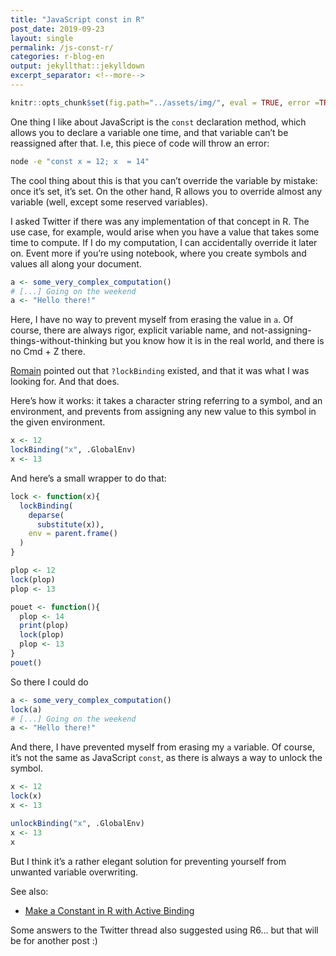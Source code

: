 ```yaml
---
title: "JavaScript const in R"
post_date: 2019-09-23
layout: single
permalink: /js-const-r/
categories: r-blog-en
output: jekyllthat::jekylldown
excerpt_separator: <!--more-->
---
```


```r
knitr::opts_chunk$set(fig.path="../assets/img/", eval = TRUE, error =TRUE)
```

One thing I like about JavaScript is the `const` declaration method, which allows you to declare a variable one time, and that variable can't be reassigned after that. I.e, this piece of code will throw an error:

```bash
node -e "const x = 12; x  = 14"
```

The cool thing about this is that you can't override the variable by mistake: once it's set, it's set. On the other hand, R allows you to override almost any variable (well, except some reserved variables).

I asked Twitter if there was any implementation of that concept in R. The use case, for example, would arise when you have a value that takes some time to compute. If I do my computation, I can accidentally override it later on. Event more if you're using notebook, where you create symbols and values all along your document.

```r
a <- some_very_complex_computation()
# [...] Going on the weekend
a <- "Hello there!"
```

Here, I have no way to prevent myself from erasing the value in `a`. Of course, there are always rigor, explicit variable name, and not-assigning-things-without-thinking but you know how it is in the real world, and there is no Cmd + Z there. 

[Romain](https://twitter.com/romain_francois/status/1176092011084046336) pointed out that `?lockBinding` existed, and that it was what I was looking for. And that does.

Here's how it works: it takes a character string referring to a symbol, and an environment, and prevents from assigning any new value to this symbol in the given environment. 

```r
x <- 12
lockBinding("x", .GlobalEnv)
x <- 13
```

And here's a small wrapper to do that:

```r
lock <- function(x){
  lockBinding(
    deparse(
      substitute(x)), 
    env = parent.frame()
  )
}

plop <- 12
lock(plop)
plop <- 13

pouet <- function(){
  plop <- 14
  print(plop)
  lock(plop)
  plop <- 13
}
pouet()
```

So there I could do 

```r
a <- some_very_complex_computation()
lock(a)
# [...] Going on the weekend
a <- "Hello there!"
```

And there, I have prevented myself from erasing my `a` variable. 
Of course, it's not the same as JavaScript `const`, as there is always a way to unlock the symbol. 

```r
x <- 12
lock(x)
x <- 13
```

```r
unlockBinding("x", .GlobalEnv)
x <- 13
x
```

But I think it's a rather elegant solution for preventing yourself from unwanted variable overwriting. 

See also:

+ [Make a Constant in R with Active Binding](https://iqis.netlify.com/post/2019/07/22/how-to-make-a-constant-in-r/)

Some answers to the Twitter thread also suggested using R6... but that will be for another post :) 
